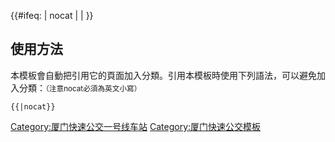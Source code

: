 {{鐵道路線
| 模板名稱 = 厦门快速公交一号线
| 名稱 = [[厦门快速公交系统|厦门快速公交]][[厦门快速公交一号线|一号线]]
| 代表色 = #336600
| 背景顏色 = #FFFFFF
| Logo = 
| 車站列表 =  [[第一码头站]] • [[开禾路口站]] • [[思北站]] • [[斗西路站]] • [[二市站]] • [[文灶站]] • [[金榜公园站]] • [[厦门站|火车站]] • [[莲坂站 (厦门快速公交)|莲坂站]] • [[龙山桥站]] • [[卧龙晓城站]] • [[东芳山庄站]] • [[蔡塘站]] • [[厦门金山站|金山站]] • [[厦门市政务服务中心站|市行政服务中心站]] • [[双十中学站]] • [[县后站]]（机场）• [[高崎机场站]] • [[T4候机楼站]] • [[嘉庚体育馆站]]  • [[诚毅学院站]]  • [[华侨大学站]]  • [[大學城站(廈門)|大學城站]] •  [[產業研究院站]]  • [[中科院站]]  •  [[東宅站]]  •  [[田厝站]]  • [[厦门北站]]
}}<includeonly>{{#ifeq: {{{1}}} | nocat | <!--空--> | [[Category:厦门快速公交一号线车站]] }}</includeonly><noinclude>

==使用方法==
本模板會自動把引用它的頁面加入分類。引用本模板時使用下列語法，可以避免加入分類：<small>（注意nocat必須為英文小寫）</small>
 <nowiki>{{</nowiki>{{PAGENAME}}<nowiki>|nocat}}</nowiki>

[[Category:厦门快速公交模板]]
</noinclude>